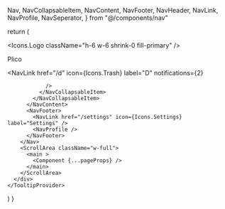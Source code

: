 
  Nav,
  NavCollapsableItem,
  NavContent,
  NavFooter,
  NavHeader,
  NavLink,
  NavProfile,
  NavSeperator,
} from "@/components/nav"



  return (
    <TooltipProvider>
      <div className="flex h-screen w-screen">
        <Nav size={10}>
          <NavHeader>
            <Icons.Logo className="h-6 w-6 shrink-0 fill-primary" />
            <p className="font-bold">Plico</p>
          </NavHeader>
          <NavContent>
            <NavLink
              href="/"
              icon={Icons.Home}
              label="Home"
              notifications={1}
            />
            <NavLink
              href="/docs"
              icon={Icons.Docs}
              label="Docs"
              notifications={99}
            />
            <NavCollapsableItem title="Cats" icon={Icons.Edit}>
              <NavLink href="/a" icon={Icons.Mic} label="A" notifications={1} />
              <NavLink
                href="/b"
                icon={Icons.Trash}
                label="B"
              />
              <NavCollapsableItem title="Cats2" icon={Icons.Mic}>
                <NavLink
                  href="/c"
                  icon={Icons.Mic}
                  label="C"
                />
                <NavLink
                  href="/d"
                  icon={Icons.Trash}
                  label="D"
                  notifications={2}

                />
              </NavCollapsableItem>
            </NavCollapsableItem>
          </NavContent>
          <NavFooter>
            <NavLink href="/settings" icon={Icons.Settings} label="Settings" />
            <NavProfile />
          </NavFooter>
        </Nav>
        <ScrollArea className="w-full">
          <main >
            <Component {...pageProps} />
          </main>
        </ScrollArea>
      </div>
    </TooltipProvider>

)
}
